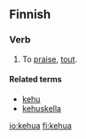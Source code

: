 ==Finnish==

===Verb===
{{fi-verb|kehu|type=44}}

# {{transitive}} To [[praise]], [[tout]].

====Related terms====
*[[kehu]]
*[[kehuskella]]

[[io:kehua]]
[[fi:kehua]]